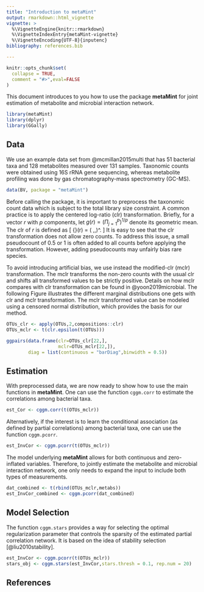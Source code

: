 ```yaml
---
title: "Introduction to metaMint"
output: rmarkdown::html_vignette
vignette: >
  %\VignetteEngine{knitr::rmarkdown}
  %\VignetteIndexEntry{metaMint-vignette}
  %\VignetteEncoding{UTF-8}{inputenc}
bibliography: references.bib

---
```


```r
knitr::opts_chunk$set(
  collapse = TRUE,
  comment = "#>",eval=FALSE
)
```


This document introduces to you how to use the package **metaMint** for joint estimation of metabolite and microbial interaction network.

```r
library(metaMint)
library(dplyr)
library(GGally)
```

## Data

We use an example data set from @mcmillan2015multi that has 51 bacterial taxa and 128 metabolites measured over 131 samples. Taxonomic counts were obtained using 16S rRNA gene sequencing, whereas metabolite profiling was done by gas chromatography-mass spectrometry (GC-MS). 

```r
data(BV, package = "metaMint")
```

Before calling the package, it is important to preprocess the taxonomic count data which is subject to the total library size constraint. A common practice is to apply the centered log-ratio (clr) transformation. Briefly, for a vector $r$ with $p$ components, let $g(r)=(\Pi_{j=1}^p)^{1/p}$ denote its geometric mean. The clr of $r$ is defined as
\[
{\rm clr}(r) = \left( \log \frac{r_1}{g(r)},\ldots,\log \frac{r_p}{g(r)}\right)^\intercal.
\]
It is easy to see that the clr transformation does not allow zero counts. To address this issue, a small pseudocount of 0.5 or 1 is often added to all counts before applying the transformation. However, adding pseudocounts may unfairly bias rare species. 

To avoid introducing artificial bias, we use instead the modified-clr (mclr) transformation. The mclr transforms the
non-zero counts with the usual clr and shifts all transformed values to be strictly positive. Details on how mclr compares with clr transformation can be found in @yoon2019microbial. The following Figure illustrates the different marginal distributions one gets with clr and mclr transformation. The mclr transformed value can be modeled using a censored normal distribution, which provides the basis for our method. 

```r
OTUs_clr <- apply(OTUs,2,compositions::clr)
OTUs_mclr <- t(clr.epsilon(t(OTUs)))

ggpairs(data.frame(clr=OTUs_clr[22,],
                   mclr=OTUs_mclr[22,]),
        diag = list(continuous = "barDiag",binwidth = 0.5))
```

## Estimation 

With preprocessed data, we are now ready to show how to use the main functions in **metaMint**. One can use the function `cggm.corr` to estimate the correlations among bacterial taxa.

```r
est_Cor <- cggm.corr(t(OTUs_mclr))
```

Alternatively, if the interest is to learn the conditional association (as defined by partial correlations) among bacterial taxa, one can use the function `cggm.pcorr`. 

```r
est_InvCor <- cggm.pcorr(t(OTUs_mclr))
```

The model underlying **metaMint** allows for both continuous and zero-inflated variables. Therefore, to jointly estimate the metabolite and microbial interaction network, one only needs to expand the input to include both types of measurements. 

```r
dat_combined <- t(rbind(OTUs_mclr,metabs))
est_InvCor_combined <- cggm.pcorr(dat_combined)
```

## Model Selection

The function `cggm.stars` provides a way for selecting the optimal regularization parameter that controls the sparsity of the estimated partial correlation network. It is based on the idea of stability selection [@liu2010stability]. 

```r
est_InvCor <- cggm.pcorr(t(OTUs_mclr))
stars_obj <- cggm.stars(est_InvCor,stars.thresh = 0.1, rep.num = 20)
```

## References
